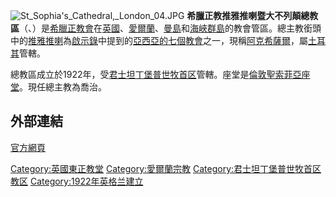 [[File:St_Sophia's_Cathedral,_London_04.JPG|thumb]]
'''希臘正教推雅推喇暨大不列顛總教區'''（{{lang-el|Ελληνική Ορθόδοξη Αρχιεπισκοπή Θυατείρων και Μεγάλης Βρετανίας}}、{{lang-en|Archdiocese of Thyateira and Great Britain}}）是[[希臘正教會|希臘正教會]]在[[英國|英國]]、[[愛爾蘭|愛爾蘭]]、[[曼島|曼島]]和[[海峽群島|海峽群島]]的教會管區。總主教銜頭中的[[推雅推喇|推雅推喇]]為[[啟示錄|啟示錄]]中提到的[[亞西亞的七個教會|亞西亞的七個教會]]之一，現稱[[阿克希薩爾|阿克希薩爾]]，屬[[土耳其|土耳其]]管轄。

總教區成立於1922年，受[[君士坦丁堡普世牧首区|君士坦丁堡普世牧首区]]管轄。座堂是[[倫敦|倫敦]][[聖索菲亞主教座堂_(倫敦)|聖索菲亞座堂]]。現任總主教為喬治。
==外部連結==
[http://www.thyateira.org.uk/ 官方網頁] {{Wayback|url=http://www.thyateira.org.uk/ |date=20160409221335 }}
[[Category:英國東正教堂|Category:英國東正教堂]]
[[Category:愛爾蘭宗教|Category:愛爾蘭宗教]]
[[Category:君士坦丁堡普世牧首区教区|Category:君士坦丁堡普世牧首区教区]]
[[Category:1922年英格兰建立|Category:1922年英格兰建立]]